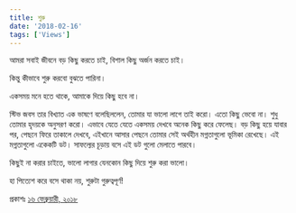 ```yaml
---
title: শুরু
date: '2018-02-16'
tags: ['Views']
---
```


আমরা সবাই জীবনে বড় কিছু করতে চাই, বিশাল কিছু অর্জন করতে চাই।

 

কিন্তু কীভাবে শুরু করবো বুঝতে পারিনা।

 

একসময় মনে হতে থাকে, আমাকে দিয়ে কিছু হবে না।

 

স্টিভ জবস তার বিখ্যাত এক ভাষণে বলেছিললেন, তোমার যা ভালো লাগে তাই করো। এতো কিছু ভেবো না। শুধু তোমার হৃদয়কে অনুসরণ করো। এভাবে যেতে যেতে একসময় দেখবে অনেক কিছু করে ফেলেছ। বড় কিছু হয়ে যাবার পর, পেছনে ফিরে তাকালে দেখবে, এইখানে আসার পেছনে তোমার সেই অর্থহীন মগ্নতাগুলো ভূমিকা রেখেছে। এই মগ্নতাগুলো একেকটি ডট। সাফল্যের চূড়ায় বসে এই ডট গুলো মেলাতে পারবে।

 

কিছুই না করার চাইতে, ভালো লাগার যেনকোন কিছু দিয়ে শুরু করা ভালো।

 

হা পিত্যেশ করে বসে থাকা নয়, শুরুটা গুরুত্বপূর্ণ!
 

প্রকাশঃ [১৬ ফেব্রুয়ারী, ২০১৮](https://www.facebook.com/ashraful.alam/posts/10155034751690583)
